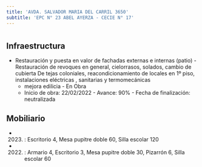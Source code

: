 ```yaml
---
title: 'AVDA. SALVADOR MARIA DEL CARRIL 3650'
subtitle: 'EPC N° 23 ABEL AYERZA - CECIE N° 17'
---
```


#
## Infraestructura

* Restauración y puesta en valor de fachadas externas e internas (patio) -
Restauración de revoques en general, cielorrasos, solados, cambio de cubierta
De tejas coloniales, reacondicionamiento de locales en 1º piso, instalaciones eléctricas , sanitarias y termomecánicas 
    + mejora edilicia - En Obra 
    + Inicio de obra: 22/02/2022 - Avance: 90% - Fecha de finalización: neutralizada 






## Mobiliario

*  (2023) : Escritorio 4, Mesa pupitre doble 60, Silla escolar 120 

*  (2022) : Armario 4, Escritorio 3, Mesa pupitre doble 30, Pizarrón 6, Silla escolar 60 



